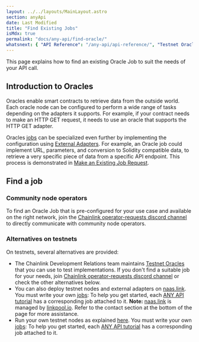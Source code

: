 ```yaml
---
layout: ../../layouts/MainLayout.astro
section: anyApi
date: Last Modified
title: "Find Existing Jobs"
isMdx: true
permalink: "docs/any-api/find-oracle/"
whatsnext: { "API Reference": "/any-api/api-reference/", "Testnet Oracles": "/any-api/testnet-oracles/" }
---
```


This page explains how to find an existing Oracle Job to suit the needs of your API call.

## Introduction to Oracles

Oracles enable smart contracts to retrieve data from the outside world. Each oracle node can be configured to perform a wide range of tasks depending on the adapters it supports. For example, if your contract needs to make an HTTP GET request, it needs to use an oracle that supports the HTTP GET adapter.

Oracles [jobs](/chainlink-nodes/oracle-jobs/jobs) can be specialized even further by implementing the configuration using [External Adapters](/chainlink-nodes/external-adapters/external-adapters). For example, an Oracle job could implement URL, parameters, and conversion to Solidity compatible data, to retrieve a very specific piece of data from a specific API endpoint. This process is demonstrated in [Make an Existing Job Request](/any-api/get-request/examples/existing-job-request).

## Find a job

### Community node operators

To find an Oracle Job that is pre-configured for your use case and available on the right network, join the [Chainlink operator-requests discord channel](https://discord.gg/eGcxsdZzKR) to directly communicate with community node operators.

### Alternatives on testnets

On testnets, several alternatives are provided:

- The Chainlink Development Relations team maintains [Testnet Oracles](/any-api/testnet-oracles) that you can use to test implementations. If you don't find a suitable job for your needs, join [Chainlink operator-requests discord channel](https://discord.gg/eGcxsdZzKR) or check the other alternatives below.
- You can also deploy testnet nodes and external adapters on [naas.link](https://naas.link/). You must write your own [jobs](/chainlink-nodes/oracle-jobs/jobs): To help you get started, each [ANY API tutorial](/any-api/get-request/introduction) has a corresponding job attached to it. **Note:** [naas.link](https://naas.link) is managed by [linkpool.io](https://linkpool.io/). Refer to the contact section at the bottom of the page for more assistance.
- Run your own testnet nodes as explained [here](/chainlink-nodes/v1/running-a-chainlink-node). You must write your own [jobs](/chainlink-nodes/oracle-jobs/jobs): To help you get started, each [ANY API tutorial](/any-api/get-request/introduction) has a corresponding job attached to it.
